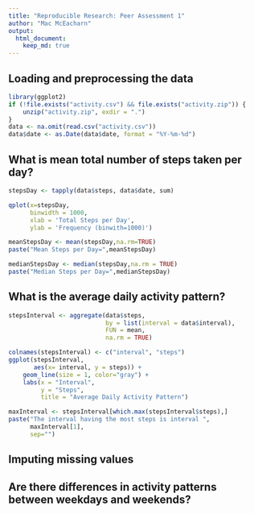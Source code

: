 ```yaml
---
title: "Reproducible Research: Peer Assessment 1"
author: "Mac McEacharn"
output: 
  html_document:
    keep_md: true
---
```


## Loading and preprocessing the data

```r
library(ggplot2)
if (!file.exists("activity.csv") && file.exists("activity.zip")) {
    unzip("activity.zip", exdir = ".")
}
data <- na.omit(read.csv("activity.csv"))
data$date <- as.Date(data$date, format = "%Y-%m-%d")
```


## What is mean total number of steps taken per day?
``` r
stepsDay <- tapply(data$steps, data$date, sum)

qplot(x=stepsDay,  
      binwidth = 1000,
      xlab = 'Total Steps per Day', 
      ylab = 'Frequency (binwith=1000)')

```

```r
meanStepsDay <- mean(stepsDay,na.rm=TRUE)
paste("Mean Steps per Day=",meanStepsDay)

```

```r
medianStepsDay <- median(stepsDay,na.rm = TRUE)
paste("Median Steps per Day=",medianStepsDay)

```


## What is the average daily activity pattern?
```r
stepsInterval <- aggregate(data$steps, 
                           by = list(interval = data$interval), 
                           FUN = mean, 
                           na.rm = TRUE)

colnames(stepsInterval) <- c("interval", "steps")
ggplot(stepsInterval, 
       aes(x= interval, y = steps)) +   
    geom_line(size = 1, color="gray") +   
    labs(x = "Interval", 
         y = "Steps", 
         title = "Average Daily Activity Pattern")

```

```r
maxInterval <- stepsInterval[which.max(stepsInterval$steps),]
paste("The interval having the most steps is interval ",
      maxInterval[1],
      sep="")
```
## Imputing missing values



## Are there differences in activity patterns between weekdays and weekends?
